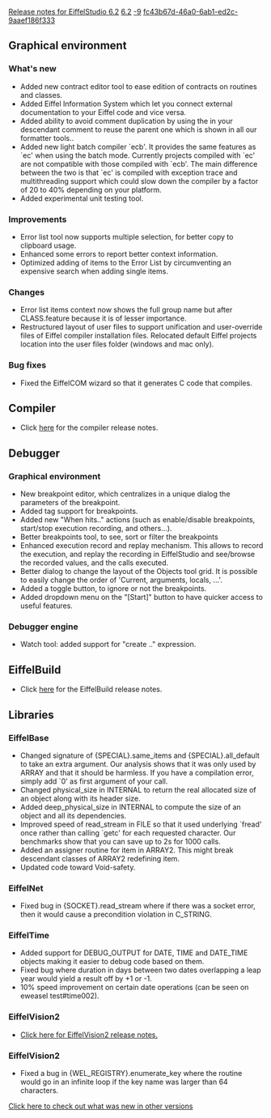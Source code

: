 [[Property:title|Release notes for EiffelStudio 6.2]]
[[Property:link_title|6.2]]
[[Property:weight|-9]]
[[Property:uuid|fc43b67d-46a0-6ab1-ed2c-9aaef186f333]]
==Graphical environment==

===What's new===
* Added new contract editor tool to ease edition of contracts on routines and classes.
* Added Eiffel Information System which let you connect external documentation to your Eiffel code and vice versa.
* Added ability to avoid comment duplication by using the <code><Precursor></code> in your descendant comment to reuse the parent one which is shown in all our formatter tools..
* Added new light batch compiler `ecb'. It provides the same features as `ec' when using the batch mode. Currently projects compiled with `ec' are not compatible with those compiled with `ecb'. The main difference between the two is that `ec' is compiled with exception trace and multithreading support which could slow down the compiler by a factor of 20 to 40% depending on your platform.
* Added experimental unit testing tool.

===Improvements===
* Error list tool now supports multiple selection, for better copy to clipboard usage.
* Enhanced some errors to report better context information.
* Optimized adding of items to the Error List by circumventing an expensive search when adding single items.

===Changes===
* Error list items context now shows the full group name but after CLASS.feature because it is of lesser importance.
* Restructured layout of user files to support unification and user-override files of Eiffel compiler installation files. Relocated default Eiffel projects location into the user files folder (windows and mac only).

===Bug fixes===
* Fixed the EiffelCOM wizard so that it generates C code that compiles.

==Compiler==
* Click [[Major changes between ISE Eiffel 6.1 and ISE Eiffel 6.2|here]]  for the compiler release notes.

==Debugger==
===Graphical environment===
* New breakpoint editor, which centralizes in a unique dialog the parameters of the breakpoint.
* Added tag support for breakpoints.
* Added new "When hits.." actions (such as enable/disable breakpoints, start/stop execution recording, and others...).
* Better breakpoints tool, to see, sort or filter the breakpoints
* Enhanced execution record and replay mechanism. This allows to record the execution, and replay the recording in EiffelStudio and see/browse the recorded values, and the calls executed.
* Better dialog to change the layout of the Objects tool grid. It is possible to easily change the order of 'Current, arguments, locals, ...'.
* Added a toggle button, to ignore or not the breakpoints.
* Added dropdown menu on the "[Start]" button to have quicker access to useful features.

===Debugger engine===
* Watch tool: added support for "create .." expression.

==EiffelBuild==
* Click [[EiffelBuild Version History|here]]  for the EiffelBuild release notes.

==Libraries==

===EiffelBase===
* Changed signature of {<eiffel>SPECIAL</eiffel>}.<eiffel>same_items</eiffel> and {<eiffel>SPECIAL</eiffel>}.<eiffel>all_default</eiffel> to take an extra argument. Our analysis shows that it was only used by <eiffel>ARRAY</eiffel> and that it should be harmless. If you have a compilation error, simply add `0' as first argument of your call.
* Changed <eiffel>physical_size</eiffel> in <eiffel>INTERNAL</eiffel> to return the real allocated size of an object along with its header size.
* Added <eiffel>deep_physical_size</eiffel> in <eiffel>INTERNAL</eiffel> to compute the size of an object and all its dependencies.
* Improved speed of <eiffel>read_stream</eiffel> in <eiffel>FILE</eiffel> so that it used underlying `fread' once rather than calling `getc' for each requested character. Our benchmarks show that you can save up to 2s for 1000 calls.
* Added an assigner routine for <eiffel>item</eiffel> in <eiffel>ARRAY2</eiffel>. This might break descendant classes of <eiffel>ARRAY2</eiffel> redefining <eiffel>item</eiffel>.
* Updated code toward Void-safety.

===EiffelNet===
* Fixed bug in {<eiffel>SOCKET</eiffel>}.<eiffel>read_stream</eiffel> where if there was a socket error, then it would cause a precondition violation in <eiffel>C_STRING</eiffel>.

===EiffelTime===
* Added support for <eiffel>DEBUG_OUTPUT</eiffel> for <eiffel>DATE</eiffel>, <eiffel>TIME</eiffel> and <eiffel>DATE_TIME</eiffel> objects making it easier to debug code based on them.
* Fixed bug where duration in days between two dates overlapping a leap year would yield a result off by +1 or -1.
* 10% speed improvement on certain date operations (can be seen on eweasel test#time002).

===EiffelVision2===
* [[Revisions and Bug Fixes|Click here for EiffelVision2 release notes.]] 

===EiffelVision2===
* Fixed a bug in {<eiffel>WEL_REGISTRY</eiffel>}.<eiffel>enumerate_key</eiffel> where the routine would go in an infinite loop if the key name was larger than 64 characters.

[[EiffelStudio release notes|Click here to check out what was new in other versions]]  




